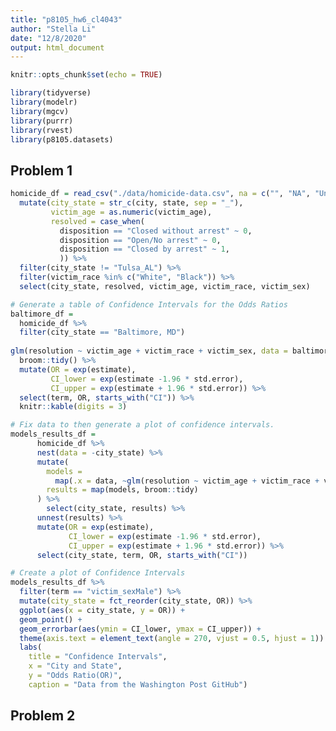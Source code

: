 ```yaml
---
title: "p8105_hw6_cl4043"
author: "Stella Li"
date: "12/8/2020"
output: html_document
---
```


```r
knitr::opts_chunk$set(echo = TRUE)
```


```r
library(tidyverse)
library(modelr)
library(mgcv)
library(purrr)
library(rvest)
library(p8105.datasets)
```

## Problem 1

```r
homicide_df = read_csv("./data/homicide-data.csv", na = c("", "NA", "Unknown")) %>%
  mutate(city_state = str_c(city, state, sep = "_"), 
         victim_age = as.numeric(victim_age),
         resolved = case_when(
           disposition == "Closed without arrest" ~ 0,
           disposition == "Open/No arrest" ~ 0,
           disposition == "Closed by arrest" ~ 1,
           )) %>%
  filter(city_state != "Tulsa_AL") %>%
  filter(victim_race %in% c("White", "Black")) %>%
  select(city_state, resolved, victim_age, victim_race, victim_sex)
```


```r
# Generate a table of Confidence Intervals for the Odds Ratios
baltimore_df =
  homicide_df %>%
  filter(city_state == "Baltimore, MD")
	
glm(resolution ~ victim_age + victim_race + victim_sex, data = baltimore_df, family = binomial()) %>%
  broom::tidy() %>%
  mutate(OR = exp(estimate),
         CI_lower = exp(estimate -1.96 * std.error),
         CI_upper = exp(estimate + 1.96 * std.error)) %>%
  select(term, OR, starts_with("CI")) %>%
  knitr::kable(digits = 3)
```

```r
# Fix data to then generate a plot of confidence intervals.
models_results_df = 
	  homicide_df %>%
	  nest(data = -city_state) %>%
	  mutate(
	    models = 
	      map(.x = data, ~glm(resolution ~ victim_age + victim_race + victim_sex, data = .x, family = binomial())),
	    results = map(models, broom::tidy) 
	  ) %>%
	    select(city_state, results) %>%
	  unnest(results) %>%
	  mutate(OR = exp(estimate),
	         CI_lower = exp(estimate -1.96 * std.error),
	         CI_upper = exp(estimate + 1.96 * std.error)) %>%
	  select(city_state, term, OR, starts_with("CI"))
```


```r
# Create a plot of Confidence Intervals
models_results_df %>%
  filter(term == "victim_sexMale") %>%
  mutate(city_state = fct_reorder(city_state, OR)) %>%
  ggplot(aes(x = city_state, y = OR)) +
  geom_point() +
  geom_errorbar(aes(ymin = CI_lower, ymax = CI_upper)) +
  theme(axis.text = element_text(angle = 270, vjust = 0.5, hjust = 1)) +
  labs(
    title = "Confidence Intervals",
    x = "City and State",
    y = "Odds Ratio(OR)",
    caption = "Data from the Washington Post GitHub")
```

## Problem 2

```r

```

